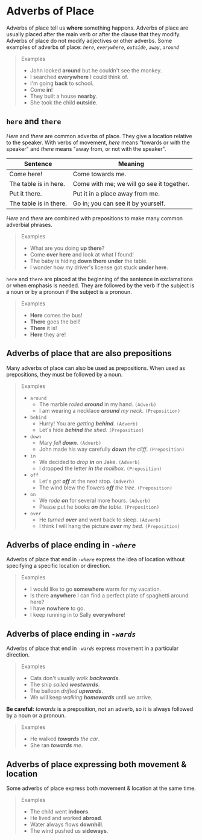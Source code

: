 # Adverbs of Place

Adverbs of place tell us **where** something happens. Adverbs of place are usually placed after the main verb or after the clause that they modify. Adverbs of place do not modify adjectives or other adverbs. Some examples of adverbs of place: _`here`_, _`everywhere`_, _`outside`_, _`away`_, _`around`_

> Examples
>
> - John looked **around** but he couldn't see the monkey.
> - I searched **everywhere** I could think of.
> - I'm going **back** to school.
> - Come **in**!
> - They built a house **nearby**.
> - She took the child **outside**.

## `here` and `there`

_Here_ and _there_ are common adverbs of place. They give a location relative to the speaker. With verbs of movement, _here_ means "towards or with the speaker" and _there_ means "away from, or not with the speaker".

| Sentence               | Meaning                                   |
| ---------------------- | ----------------------------------------- |
| Come here!             | Come towards me.                          |
| The table is in here.  | Come with me; we will go see it together. |
| Put it there.          | Put it in a place away from me.           |
| The table is in there. | Go in; you can see it by yourself.        |

_Here_ and _there_ are combined with prepositions to make many common adverbial phrases.

> Examples
>
> - What are you doing **up there**?
> - Come **over here** and look at what I found!
> - The baby is hiding **down there under** the table.
> - I wonder how my driver's license got stuck **under here**.

`here` and `there` are placed at the beginning of the sentence in exclamations or when emphasis is needed. They are followed by the verb if the subject is a noun or by a pronoun if the subject is a pronoun.

> Examples
>
> - **Here** comes the bus!
> - **There** goes the bell!
> - **There** it is!
> - **Here** they are!

## Adverbs of place that are also prepositions

Many adverbs of place can also be used as prepositions. When used as prepositions, they must be followed by a noun.

> Examples
>
> - `around`
>   - The marble _rolled **around**_ in my hand. `(Adverb)`
>   - I am wearing a necklace _**around** my neck_. `(Preposition)`
> - `behind`
>   - Hurry! You are _getting **behind**_. `(Adverb)`
>   - Let's hide _**behind** the shed_. `(Preposition)`
> - `down`
>   - Mary _fell **down**_. `(Adverb)`
>   - John made his way carefully _**down** the cliff_. `(Preposition)`
> - `in`
>   - We decided to _drop **in**_ on Jake. `(Adverb)`
>   - I dropped the letter _**in** the mailbox_. `(Preposition)`
> - `off`
>   - Let's _get **off**_ at the next stop. `(Adverb)`
>   - The wind blew the flowers _**off** the tree_. `(Preposition)`
> - `on`
>   - We _rode **on**_ for several more hours. `(Adverb)`
>   - Please put he books _**on** the table_. `(Preposition)`
> - `over`
>   - He _turned **over**_ and went back to sleep. `(Adverb)`
>   - I think I will hang the picture _**over** my bed_. `(Preposition)`

## Adverbs of place ending in _`-where`_

Adverbs of place that end in _`-where`_ express the idea of location without specifying a specific location or direction.

> Examples
>
> - I would like to go **somewhere** warm for my vacation.
> - Is there **anywhere** I can find a perfect plate of spaghetti around here?
> - I have **nowhere** to go.
> - I keep running in to Sally **everywhere**!

## Adverbs of place ending in _`-wards`_

Adverbs of place that end in _`-wards`_ express movement in a particular direction.

> Examples
>
> - Cats don't usually _walk **backwards**_.
> - The ship _sailed **westwards**_.
> - The balloon _drifted **upwards**_.
> - We will keep _walking **homewards**_ until we arrive.

**Be careful:** _towards_ is a preposition, not an adverb, so it is always followed by a noun or a pronoun.

> Examples
>
> - He walked _**towards** the car_.
> - She ran _**towards** me_.

## Adverbs of place expressing both movement & location

Some adverbs of place express both movement & location at the same time.

> Examples
>
> - The child went **indoors**.
> - He lived and worked **abroad**.
> - Water always flows **downhill**.
> - The wind pushed us **sideways**.

